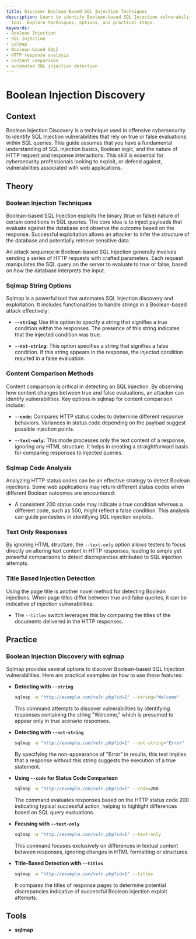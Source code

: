 ```yaml
---
title: Discover Boolean-Based SQL Injection Techniques
description: Learn to identify Boolean-based SQL Injection vulnerabilities using sqlmap
  tool. Explore techniques, options, and practical steps.
keywords:
- Boolean Injection
- SQL Injection
- sqlmap
- Boolean-based SQLI
- HTTP response analysis
- content comparison
- automated SQL injection detection
---
```


# Boolean Injection Discovery

## Context

Boolean Injection Discovery is a technique used in offensive cybersecurity to identify SQL Injection vulnerabilities that rely on true or false evaluations within SQL queries. This guide assumes that you have a fundamental understanding of SQL injection basics, Boolean logic, and the nature of HTTP request and response interactions. This skill is essential for cybersecurity professionals looking to exploit, or defend against, vulnerabilities associated with web applications.

## Theory

### Boolean Injection Techniques

Boolean-based SQL Injection exploits the binary (true or false) nature of certain conditions in SQL queries. The core idea is to inject payloads that evaluate against the database and observe the outcome based on the response. Successful exploitation allows an attacker to infer the structure of the database and potentially retrieve sensitive data.

An attack sequence in Boolean-based SQL Injection generally involves sending a series of HTTP requests with crafted parameters. Each request manipulates the SQL query on the server to evaluate to true or false, based on how the database interprets the input.

### Sqlmap String Options

Sqlmap is a powerful tool that automates SQL Injection discovery and exploitation. It includes functionalities to handle strings in a Boolean-based attack effectively:

- **`--string`:** Use this option to specify a string that signifies a true condition within the responses. The presence of this string indicates that the injected condition was true.
  
- **`--not-string`:** This option specifies a string that signifies a false condition. If this string appears in the response, the injected condition resulted in a false evaluation.

### Content Comparison Methods

Content comparison is critical in detecting an SQL injection. By observing how content changes between true and false evaluations, an attacker can identify vulnerabilities. Key options in sqlmap for content comparison include:

- **`--code`:** Compares HTTP status codes to determine different response behaviors. Variances in status code depending on the payload suggest possible injection points.

- **`--text-only`:** This mode processes only the text content of a response, ignoring any HTML structure. It helps in creating a straightforward basis for comparing responses to injected queries.

### Sqlmap Code Analysis

Analyzing HTTP status codes can be an effective strategy to detect Boolean injections. Some web applications may return different status codes when different Boolean outcomes are encountered:

- A consistent 200 status code may indicate a true condition whereas a different code, such as 500, might reflect a false condition. This analysis can guide pentesters in identifying SQL injection exploits.

### Text Only Responses

By ignoring HTML structure, the `--text-only` option allows testers to focus directly on altering text content in HTTP responses, leading to simple yet powerful comparisons to detect discrepancies attributed to SQL injection attempts.

### Title Based Injection Detection

Using the page title is another novel method for detecting Boolean injections. When page titles differ between true and false queries, it can be indicative of injection vulnerabilities:

- The `--titles` switch leverages this by comparing the titles of the documents delivered in the HTTP responses.

## Practice

### Boolean Injection Discovery with sqlmap

Sqlmap provides several options to discover Boolean-based SQL Injection vulnerabilities. Here are practical examples on how to use these features:

- **Detecting with `--string`**
  
  ```bash
  sqlmap -u "http://example.com/vuln.php?id=1" --string="Welcome"
  ```

  This command attempts to discover vulnerabilities by identifying responses containing the string "Welcome," which is presumed to appear only in true scenario responses.

- **Detecting with `--not-string`**
  
  ```bash
  sqlmap -u "http://example.com/vuln.php?id=1" --not-string="Error"
  ```

  By specifying the non-appearance of "Error" in results, this test implies that a response without this string suggests the execution of a true statement.

- **Using `--code` for Status Code Comparison**

  ```bash
  sqlmap -u "http://example.com/vuln.php?id=1" --code=200
  ```

  The command evaluates responses based on the HTTP status code 200 indicating typical successful action, helping to highlight differences based on SQL query evaluations.

- **Focusing with `--text-only`**
  
  ```bash
  sqlmap -u "http://example.com/vuln.php?id=1" --text-only
  ```

  This command focuses exclusively on differences in textual content between responses, ignoring changes in HTML formatting or structures.

- **Title-Based Detection with `--titles`**
  
  ```bash
  sqlmap -u "http://example.com/vuln.php?id=1" --titles
  ```

  It compares the titles of response pages to determine potential discrepancies indicative of successful Boolean injection exploit attempts.

## Tools

- **sqlmap**
